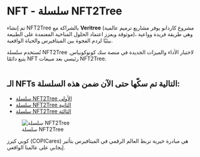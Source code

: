 # NFT - سلسلة NFT2Tree  

تم إنشاء NFT2Tree بالشراكة مع **Veritree** (مشروع كاردانو يوفر مشاريع ترميم عالمية موثوقة ويعزز اعتماد الحلول المناخية المعتمدة على الطبيعة)، وهي طريقة فريدة وواعية بيئيًا لردم الفجوة بين الميتافيرس والحياة الواقعية.  

<div className="note-box">
  تُستخدم سلسلة NFT2Tree لاختبار الأداء والميزات الجديدة في منصة سك كونوكوبياس. يتبع دائمًا NFT رئيسي بعد مبيعات NFT2Tree.
</div>  

</br>

## الـ NFTs التالية تم سكّها حتى الآن ضمن هذه السلسلة:  

- [سلسلة NFT2Tree الأولى](/blockchain/nfts/nft2tree-series/series-1)  
- [سلسلة NFT2Tree الثانية](/blockchain/nfts/nft2tree-series/series-2)  
- [سلسلة NFT2Tree الثالثة](/blockchain/nfts/nft2tree-series/series-3)  

<figure className="img-center">
  <img src="/images/nfts/nft2tree/nft2tree-hero.avif" alt="سلسلة NFT2Tree" />
  <figcaption>سلسلة NFT2Tree</figcaption>
</figure>  

<div className="note-box success transparent">
  كوبي كيرز (COPICares) هي مبادرة خيرية تربط العالم الرقمي في الميتافيرس بتأثير إيجابي على عالمنا الواقعي.
</div>  
